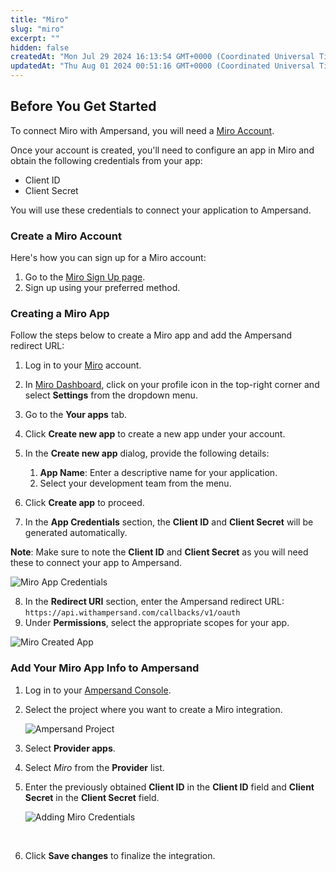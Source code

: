 ```yaml
---
title: "Miro"
slug: "miro"
excerpt: ""
hidden: false
createdAt: "Mon Jul 29 2024 16:13:54 GMT+0000 (Coordinated Universal Time)"
updatedAt: "Thu Aug 01 2024 00:51:16 GMT+0000 (Coordinated Universal Time)"
---
```

## Before You Get Started

To connect Miro with Ampersand, you will need a [Miro Account](https://miro.com/index/).

Once your account is created, you'll need to configure an app in Miro and obtain the following credentials from your app:

- Client ID
- Client Secret

You will use these credentials to connect your application to Ampersand.

### Create a Miro Account

Here's how you can sign up for a Miro account:

1. Go to the [Miro Sign Up page](https://miro.com/signup/).
2. Sign up using your preferred method.

### Creating a Miro App

Follow the steps below to create a Miro app and add the Ampersand redirect URL:

1. Log in to your [Miro](https://miro.com/login) account.

2. In [Miro Dashboard](https://miro.com/app/dashboard/), click on your profile icon in the top-right corner and select **Settings** from the dropdown menu.

3. Go to the **Your apps** tab.

4. Click **Create new app** to create a new app under your account.

5. In the **Create new app** dialog, provide the following details:
   1. **App Name**: Enter a descriptive name for your application.
   2. Select your development team from the menu.

6. Click **Create app** to proceed.

7. In the **App Credentials** section, the **Client ID** and **Client Secret** will be generated automatically. 

**Note**: Make sure to note the **Client ID** and **Client Secret** as you will need these to connect your app to Ampersand.

![Miro App Credentials](https://files.readme.io/c2b6e32-Screenshot_2024-07-30_at_22.53.45.png)

8. In the **Redirect URI** section, enter the Ampersand redirect URL: `https://api.withampersand.com/callbacks/v1/oauth`
9. Under **Permissions**, select the appropriate scopes for your app.

![Miro Created App](https://files.readme.io/6ca06fa-miro1.gif)

### Add Your Miro App Info to Ampersand

1. Log in to your [Ampersand Console](https://console.withampersand.com).

2. Select the project where you want to create a Miro integration.

   ![Ampersand Project](https://files.readme.io/dd47b7a-Ampersand.png)

3. Select **Provider apps**.

4. Select _Miro_ from the **Provider** list.

5. Enter the previously obtained **Client ID** in the **Client ID** field and **Client Secret** in the **Client Secret** field.

   ![Adding Miro Credentials](https://files.readme.io/8105f9e-miro2.gif)

<br />

6. Click **Save changes** to finalize the integration.
